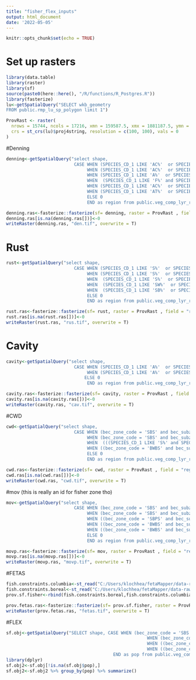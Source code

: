 ```yaml
---
title: "fisher_flex_inputs"
output: html_document
date: '2022-05-05'
---
```


```r
knitr::opts_chunk$set(echo = TRUE)
```

# Set up rasters
```r
library(data.table)
library(raster)
library(sf)
source(paste0(here::here(), "/R/functions/R_Postgres.R"))
library(fasterize)
lu<-getSpatialQuery("SELECT wkb_geometry 
FROM public.rmp_lu_sp_polygon limit 1")

ProvRast <- raster(
  nrows = 15744, ncols = 17216, xmn = 159587.5, xmx = 1881187.5, ymn = 173787.5, ymx = 1748187.5, 
  crs = st_crs(lu)$proj4string, resolution = c(100, 100), vals = 0
)

```

#Denning
```r
denning<-getSpatialQuery("select shape, 
                          CASE WHEN (SPECIES_CD_1 LIKE 'AC%'  or SPECIES_CD_2 LIKE 'AC%' or  SPECIES_CD_3 LIKE 'AC%' or (SPECIES_CD_1 LIKE 'S%' and SPECIES_CD_2 IS NULL)) and (bec_zone_code = 'SBS' and bec_subzone in('wk','mk','mm','mw')) THEN 1
                               WHEN (SPECIES_CD_1 LIKE 'AC%'  or SPECIES_CD_2 LIKE 'AC%' or  SPECIES_CD_3 LIKE 'AC%' or (SPECIES_CD_1 LIKE 'S%' and SPECIES_CD_2 IS NULL)) and (bec_zone_code = 'SBS' and bec_subzone in ('dw','dh','dk')) THEN 2
                               WHEN (SPECIES_CD_1 LIKE 'A%'  or SPECIES_CD_2 LIKE 'A%') and ((bec_zone_code = 'SBPS' and bec_subzone in('xc','mc','dc','mk')) or (bec_zone_code = 'IDF' and bec_subzone in('dk','dc','mw','dw','ww')) or (bec_zone_code = 'MS' and bec_subzone in('xc','xk','dv','dm', 'xv', 'dk', 'dc'))) THEN 3
                               WHEN  (SPECIES_CD_1 LIKE 'F%' and SPECIES_CD_2  IS NULL) and ((bec_zone_code = 'SBPS' and bec_subzone in('xc','mc','dc','mk')) or (bec_zone_code = 'IDF' and bec_subzone in('dk','dc','mw','dw','ww')) or (bec_zone_code = 'MS' and bec_subzone in('xc','xk','dv','dm', 'xv', 'dk', 'dc'))) THEN 4
                               WHEN (SPECIES_CD_1 LIKE 'AC%'  or SPECIES_CD_2 LIKE 'AC%' or  SPECIES_CD_3 LIKE 'AC%') and ((bec_zone_code = 'BWBS' and bec_subzone in ('dk', 'mw', 'mk', 'wk')) or (bec_zone_code ='SBS' and bec_subzone = 'wk' and bec_variant ='2')) THEN 5
                               WHEN (SPECIES_CD_1 LIKE 'AT%'  or SPECIES_CD_2 LIKE 'AT%' or  SPECIES_CD_3 LIKE 'AT%')  and ((bec_zone_code = 'BWBS' and bec_subzone in ('dk', 'mw', 'mk', 'wk')) or (bec_zone_code ='SBS' and bec_subzone = 'wk' and bec_variant ='2')) THEN 6
                               ELSE 0
                               END as region from public.veg_comp_lyr_r1_poly2020 where bec_zone_code in ('SBS', 'IDF', 'MS', 'SBPS', 'BWBS')")

denning.ras<-fasterize::fasterize(sf= denning, raster = ProvRast , field = "region")
denning.ras[is.na(denning.ras[])]<-0
writeRaster(denning.ras, "den.tif", overwrite = T)
```
# Rust
```r
rust<-getSpatialQuery("select shape, 
                          CASE WHEN (SPECIES_CD_1 LIKE 'S%'  or SPECIES_CD_2 LIKE 'S%' or SPECIES_CD_3 LIKE 'S%') and (bec_zone_code = 'SBS' and bec_subzone in('wk','mk','mm','mw')) THEN 1
                               WHEN (SPECIES_CD_1 LIKE 'S%'  or SPECIES_CD_2 LIKE 'S%' or  SPECIES_CD_3 LIKE 'S%')  and (bec_zone_code = 'SBS' and bec_subzone in ('dw','dh','dk')) THEN 2
                               WHEN  (SPECIES_CD_1 LIKE 'S%'  or SPECIES_CD_2 LIKE 'S%' or  SPECIES_CD_3 LIKE 'S%') and ((bec_zone_code = 'SBPS' and bec_subzone in('xc','mc','dc','mk')) or (bec_zone_code = 'IDF' and bec_subzone in('dk','dc','mw','dw','ww')) or (bec_zone_code = 'MS' and bec_subzone in('xc','xk','xv','dv','dm', 'dk', 'dc'))) THEN 3
                               WHEN  (SPECIES_CD_1 LIKE 'SW%'  or SPECIES_CD_2 LIKE 'SW%' or  SPECIES_CD_3 LIKE 'SW%') and ((bec_zone_code = 'BWBS' and bec_subzone in ('dk', 'mw', 'mk', 'wk')) or (bec_zone_code ='SBS' and bec_subzone = 'wk' and bec_variant ='2')) THEN 5
                               WHEN  (SPECIES_CD_1 LIKE 'SB%'  or SPECIES_CD_2 LIKE 'SB%' or  SPECIES_CD_3 LIKE 'SB%')  and ((bec_zone_code = 'BWBS' and bec_subzone in ('dk', 'mw', 'mk', 'wk')) or (bec_zone_code ='SBS' and bec_subzone = 'wk' and bec_variant ='2')) THEN 6
                               ELSE 0
                               END as region from public.veg_comp_lyr_r1_poly2020 where bec_zone_code in ('SBS', 'IDF', 'MS', 'SBPS', 'BWBS')")

rust.ras<-fasterize::fasterize(sf= rust, raster = ProvRast , field = "region")
rust.ras[is.na(rust.ras[])]<-0
writeRaster(rust.ras, "rus.tif", overwrite = T)
```
# Cavity
```r
cavity<-getSpatialQuery("select shape, 
                          CASE WHEN (SPECIES_CD_1 LIKE 'A%'  or SPECIES_CD_2 LIKE 'A%' or  SPECIES_CD_3 LIKE 'A%') and (bec_zone_code = 'SBS' and bec_subzone in('wk','mk','mm','mw')) THEN 1
                               WHEN (SPECIES_CD_1 LIKE 'A%'  or SPECIES_CD_2 LIKE 'A%' or  SPECIES_CD_3 LIKE 'A%')  and (bec_zone_code = 'SBS' and bec_subzone in ('dw','dh','dk')) THEN 2
                              ELSE 0
                               END as region from public.veg_comp_lyr_r1_poly2020 where bec_zone_code in ('SBS')")

cavity.ras<-fasterize::fasterize(sf= cavity, raster = ProvRast , field = "region")
cavity.ras[is.na(cavity.ras[])]<-0
writeRaster(cavity.ras, "cav.tif", overwrite = T)
```
#CWD
```r
cwd<-getSpatialQuery("select shape, 
                          CASE WHEN (bec_zone_code = 'SBS' and bec_subzone in('wk','mk','mm','mw')) THEN 1
                               WHEN (bec_zone_code = 'SBS' and bec_subzone in ('dw','dh','dk')) THEN 2
                               WHEN  (((SPECIES_CD_1 LIKE 'S%' and SPECIES_PCT_1>=25) or (SPECIES_CD_2 LIKE 'S%' and SPECIES_PCT_2>=25) or (SPECIES_CD_3 LIKE 'S%' and SPECIES_PCT_3>=25)) or ((SPECIES_CD_1 LIKE 'AT%' and SPECIES_PCT_1>=25) or (SPECIES_CD_2 LIKE 'AT%' and SPECIES_PCT_2>=25) or (SPECIES_CD_3 LIKE 'AT%' and SPECIES_PCT_3>=25))) and ((bec_zone_code = 'SBPS' and bec_subzone in('xc','mc','dc','mk')) or (bec_zone_code = 'IDF' and bec_subzone in('dk','dc','mw','dw','ww')) or (bec_zone_code = 'MS' and bec_subzone in('xc','xk','dv','dm', 'dk', 'dc', 'xv'))) THEN 3
                               WHEN ((bec_zone_code = 'BWBS' and bec_subzone in ('dk', 'mw', 'mk', 'wk')) or (bec_zone_code ='SBS' and bec_subzone = 'wk' and bec_variant ='2')) THEN 5
                               ELSE 0
                               END as region from public.veg_comp_lyr_r1_poly2020 where bec_zone_code in ('SBS', 'IDF', 'MS', 'SBPS', 'BWBS')")

cwd.ras<-fasterize::fasterize(sf= cwd, raster = ProvRast , field = "region")
cwd.ras[is.na(cwd.ras[])]<-0
writeRaster(cwd.ras, "cwd.tif", overwrite = T)
```
#mov (this is really an id for fisher zone tho)
```r
mov<-getSpatialQuery("select shape, 
                          CASE WHEN (bec_zone_code = 'SBS' and bec_subzone in('wk','mk','mm','mw')) THEN 1
                               WHEN (bec_zone_code = 'SBS' and bec_subzone in ('dw','dh','dk')) THEN 2
                               WHEN ((bec_zone_code = 'SBPS' and bec_subzone in('xc','mc','dc','mk')) or (bec_zone_code = 'IDF' and bec_subzone in('dk','dc','mw','dw','ww')) or (bec_zone_code = 'MS' and bec_subzone in('xc','xk','dv','dm', 'dk', 'dc', 'xv'))) THEN 3
                               WHEN ((bec_zone_code = 'BWBS' and bec_subzone in ('dk', 'mw', 'mk', 'wk')) or (bec_zone_code ='SBS' and bec_subzone = 'wk' and bec_variant ='2')) THEN 5
                               WHEN ((bec_zone_code = 'BWBS' and bec_subzone in ('dk', 'mw', 'mk', 'wk')) or (bec_zone_code ='SBS' and bec_subzone = 'wk' and bec_variant ='2')) THEN 6
                               ELSE 0
                               END as region from public.veg_comp_lyr_r1_poly2021 where bec_zone_code in ('SBS', 'IDF', 'MS', 'SBPS', 'BWBS')")

movp.ras<-fasterize::fasterize(sf= mov, raster = ProvRast , field = "region")
movp.ras[is.na(movp.ras[])]<-0
writeRaster(movp.ras, "movp.tif", overwrite = T)
```

#FETAS
```r
fish.constraints.columbia<-st_read("C:/Users/klochhea/fetaMapper/data-raw/test_columbia.shp")
fish.constraints.boreal<-st_read("C:/Users/klochhea/fetaMapper/data-raw/test_boreal.shp")
prov.sf.fisher<-rbind(fish.constraints.boreal,fish.constraints.columbia )

prov.fetas.ras<-fasterize::fasterize(sf= prov.sf.fisher, raster = ProvRast , field = "fid")
writeRaster(prov.fetas.ras, "fetas.tif", overwrite = T)
```

#FLEX
```r
sf.obj<-getSpatialQuery("SELECT shape, CASE WHEN (bec_zone_code = 'SBS' and bec_subzone in('wk','mk','mm','mw')) THEN 2
                                                      WHEN (bec_zone_code = 'SBS' and bec_subzone in ('dw','dh','dk')) THEN 3
                                                      WHEN ((bec_zone_code = 'SBPS' and bec_subzone in('xc','mc','dc','mk')) or (bec_zone_code = 'IDF' and bec_subzone in('dk','dc','mw','dw','ww')) or (bec_zone_code = 'MS' and bec_subzone in('xc','xk','dv','dm', 'dk', 'dc'))) THEN 4
                                                      WHEN ((bec_zone_code = 'BWBS' and bec_subzone in ('dk', 'mw', 'mk', 'wk')) or (bec_zone_code ='SBS' and bec_subzone = 'wk' and bec_variant ='2')) THEN 1
                                         END as pop from public.veg_comp_lyr_r1_poly2020 where bec_zone_code in ('SBS', 'IDF', 'MS', 'SBPS', 'BWBS')")
library(dplyr)
sf.obj2<-sf.obj[!is.na(sf.obj$pop),]
sf.obj2<-sf.obj2 %>% group_by(pop) %>% summarize()

```